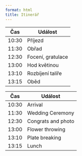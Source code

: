 ```yaml
---
format: html
title: Itinerář
---
```




::: {.content-visible when-profile="cz"}
| Čas   | Událost           |
|-------|-------------------|
| 10:30 | Příjezd           |
| 11:30 | Obřad             |
| 12:30 | Focení, gratulace |
| 13:00 | Hod květinou      |
| 13:10 | Rozbíjení talíře  |
| 13:15 | Oběd              |
:::

::: {.content-visible when-profile="en"}
| Čas   | Událost            |
|-------|--------------------|
| 10:30 | Arrival            |
| 11:30 | Wedding Ceremony   |
| 12:30 | Congrats and photo |
| 13:00 | Flower throwing    |
| 13:10 | Plate breaking     |
| 13:15 | Lunch              |
:::